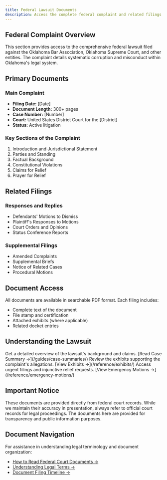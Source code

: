 ```yaml
---
title: Federal Lawsuit Documents
description: Access the complete federal complaint and related filings exposing corruption in Oklahoma's legal system.
---
```



## Federal Complaint Overview

This section provides access to the comprehensive federal lawsuit filed against the Oklahoma Bar Association, Oklahoma Supreme Court, and other entities. The complaint details systematic corruption and misconduct within Oklahoma's legal system.

## Primary Documents

### Main Complaint
- **Filing Date:** [Date]
- **Document Length:** 300+ pages
- **Case Number:** [Number]
- **Court:** United States District Court for the [District]
- **Status:** Active litigation

### Key Sections of the Complaint
1. Introduction and Jurisdictional Statement
2. Parties and Standing
3. Factual Background
4. Constitutional Violations
5. Claims for Relief
6. Prayer for Relief

## Related Filings

### Responses and Replies
- Defendants' Motions to Dismiss
- Plaintiff's Responses to Motions
- Court Orders and Opinions
- Status Conference Reports

### Supplemental Filings
- Amended Complaints
- Supplemental Briefs
- Notice of Related Cases
- Procedural Motions

## Document Access

All documents are available in searchable PDF format. Each filing includes:
- Complete text of the document
- File stamp and certification
- Attached exhibits (where applicable)
- Related docket entries

## Understanding the Lawsuit

<CardGrid>
  <Card title="Case Summary" icon="open-book">
    Get a detailed overview of the lawsuit's background and claims.
    [Read Case Summary →](/guides/case-summaries/)
  </Card>
  <Card title="Supporting Evidence" icon="document">
    Review the exhibits supporting the complaint's allegations.
    [View Exhibits →](/reference/exhibits/)
  </Card>
  <Card title="Emergency Motions" icon="warning">
    Access urgent filings and injunctive relief requests.
    [View Emergency Motions →](/reference/emergency-motions/)
  </Card>
</CardGrid>

## Important Notice

These documents are provided directly from federal court records. While we maintain their accuracy in presentation, always refer to official court records for legal proceedings. The documents here are provided for transparency and public information purposes.

## Document Navigation

For assistance in understanding legal terminology and document organization:
- [How to Read Federal Court Documents →](/guides/document-navigation/)
- [Understanding Legal Terms →](/guides/understanding-exhibits/)
- [Document Filing Timeline →](/guides/case-summaries/)
